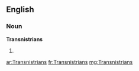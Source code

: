 ==English==

===Noun===
'''Transnistrians'''

# {{plural of|[[Transnistrian]]}}

[[ar:Transnistrians]]
[[fr:Transnistrians]]
[[mg:Transnistrians]]
